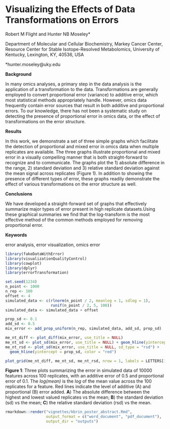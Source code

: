 # Visualizing the Effects of Data Transformations on Errors

Robert M Flight and Hunter NB Moseley*

Department of Molecular and Cellular Biochemistry, Markey Cancer Center, 
Resource Center for Stable Isotope-Resolved Metabolomics, University of Kentucky, 
Lexington, KY, 40536, USA

*hunter.moseley@uky.edu

**Background**

In many omics analyses, a primary step in the data analysis is the application 
of a transformation to the data.  Transformations are generally employed to 
convert proportional error (variance) to additive error, which most statistical 
methods appropriately handle. However, omics data frequently contain error 
sources that result in both additive and proportional errors. To our knowledge, 
there has not been a systematic study on detecting the presence of proportional 
error in omics data, or the effect of transformations on the error structure. 

**Results**

In this work, we demonstrate a set of three simple graphs which facilitate the 
detection of proportional and mixed error in omics data when multiple replicates
are available. The three graphs illustrate proportional and mixed error in a 
visually compelling manner that is both straight-forward to recognize and to 
communicate. The graphs plot the 1) absolute difference in the range, 2)
standard deviation and 3) relative standard deviation against the mean signal
across replicates (Figure 1). In addition to showing the presence of different types of
error, these graphs readily demonstrate the effect of various transformations on
the error structure as well.

**Conclusions**

We have developed a straight-forward set of graphs that effectively summarize 
major types of error present in high replicate datasets.Using these graphical 
summaries we find that the log-transform is the most effective method of the
common methods employed for removing proportional error.

**Keywords**

error analysis, error visualization, omics error

```r
library(fakeDataWithError)
library(visualizationQualityControl)
library(cowplot)
library(dplyr)
library(errorTransformation)

set.seed(1234)
n_point <- 1000
n_rep <- 100
offset <- 4
simulated_data <- c(rlnorm(n_point / 2, meanlog = 1, sdlog = 1),
                    runif(n_point / 2, 5, 100))
simulated_data <- simulated_data + offset

prop_sd <- 0.1
add_sd <- 0.5
mix_error <- add_prop_uniform(n_rep, simulated_data, add_sd, prop_sd)

me_nt_diff <- plot_diff(mix_error, use_title = NULL)
me_nt_sd <- plot_sd(mix_error, use_title = NULL) + geom_hline(yintercept = add_sd, color = "red")
me_nt_rsd <- plot_sd(mix_error, use_title = NULL, sd_type = "rsd") + 
  geom_hline(yintercept = prop_sd, color = "red")

plot_grid(me_nt_diff, me_nt_sd, me_nt_rsd, nrow = 1, labels = LETTERS[1:3])
```

**Figure 1**: Three plots summarizing the error in simulated data of 10000
features across 100 replicates, with an additive error of 0.5 and proportional
error of 0.1. The *log(mean)* is the *log* of the mean value across the 100
replicates for a feature. Red lines indicate the level of additive (A) and 
proportional (B) error added. **A**) The absolute difference between the highest and
lowest valued replicates vs the mean; **B**) the standard deviation (sd) vs the
mean; **C**) the relative standard deviation (rsd) vs the mean.

```r
rmarkdown::render("vignettes/kbrin_poster_abstract.Rmd", 
                  output_format = c("word_document", "pdf_document"),
                  output_dir = "outputs")
```

